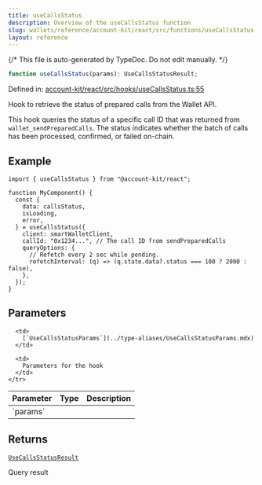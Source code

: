 ```yaml
---
title: useCallsStatus
description: Overview of the useCallsStatus function
slug: wallets/reference/account-kit/react/src/functions/useCallsStatus
layout: reference
---
```


{/* This file is auto-generated by TypeDoc. Do not edit manually. */}

```ts
function useCallsStatus(params): UseCallsStatusResult;
```

Defined in: [account-kit/react/src/hooks/useCallsStatus.ts:55](https://github.com/alchemyplatform/aa-sdk/blob/9df5be8c23af4e472bcb503c17766b16da0ad87d/account-kit/react/src/hooks/useCallsStatus.ts#L55)

Hook to retrieve the status of prepared calls from the Wallet API.

This hook queries the status of a specific call ID that was returned from `wallet_sendPreparedCalls`.
The status indicates whether the batch of calls has been processed, confirmed, or failed on-chain.

## Example

```tsx twoslash
import { useCallsStatus } from "@account-kit/react";

function MyComponent() {
  const {
    data: callsStatus,
    isLoading,
    error,
  } = useCallsStatus({
    client: smartWalletClient,
    callId: "0x1234...", // The call ID from sendPreparedCalls
    queryOptions: {
      // Refetch every 2 sec while pending.
      refetchInterval: (q) => (q.state.data?.status === 100 ? 2000 : false),
    },
  });
}
```

## Parameters

<table>
  <thead>
    <tr>
      <th align="left">Parameter</th>
      <th align="left">Type</th>
      <th align="left">Description</th>
    </tr>
  </thead>

  <tbody>
    <tr>
      <td>
        `params`
      </td>

      <td>
        [`UseCallsStatusParams`](../type-aliases/UseCallsStatusParams.mdx)
      </td>

      <td>
        Parameters for the hook
      </td>
    </tr>

  </tbody>
</table>

## Returns

[`UseCallsStatusResult`](../type-aliases/UseCallsStatusResult.mdx)

Query result

